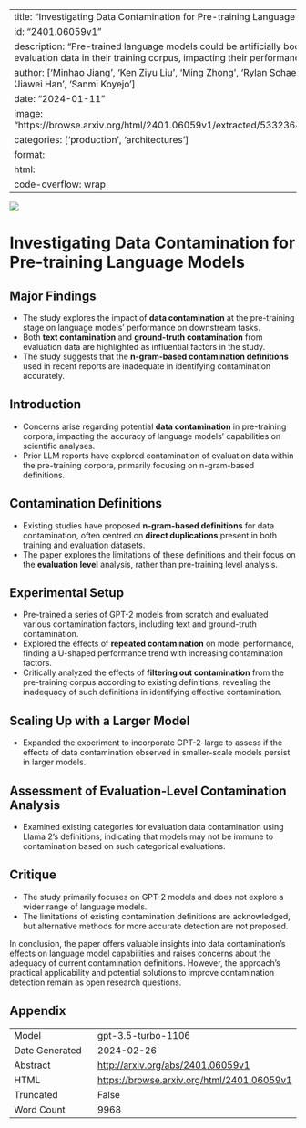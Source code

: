 
---
title: "Investigating Data Contamination for Pre-training Language Models"
id: "2401.06059v1"
description: "Pre-trained language models could be artificially boosted by including evaluation data in their training corpus, impacting their performance."
author: ['Minhao Jiang', 'Ken Ziyu Liu', 'Ming Zhong', 'Rylan Schaeffer', 'Siru Ouyang', 'Jiawei Han', 'Sanmi Koyejo']
date: "2024-01-11"
image: "https://browse.arxiv.org/html/2401.06059v1/extracted/5332364/figure/factor.png"
categories: ['production', 'architectures']
format:
  html:
    code-overflow: wrap
---

![](https://browse.arxiv.org/html/2401.06059v1/extracted/5332364/figure/factor.png)

# Investigating Data Contamination for Pre-training Language Models

## Major Findings
- The study explores the impact of **data contamination** at the pre-training stage on language models' performance on downstream tasks.
- Both **text contamination** and **ground-truth contamination** from evaluation data are highlighted as influential factors in the study.
- The study suggests that the **n-gram-based contamination definitions** used in recent reports are inadequate in identifying contamination accurately.

## Introduction
- Concerns arise regarding potential **data contamination** in pre-training corpora, impacting the accuracy of language models' capabilities on scientific analyses.
- Prior LLM reports have explored contamination of evaluation data within the pre-training corpora, primarily focusing on n-gram-based definitions.

## Contamination Definitions
- Existing studies have proposed **n-gram-based definitions** for data contamination, often centred on **direct duplications** present in both training and evaluation datasets.
- The paper explores the limitations of these definitions and their focus on the **evaluation level** analysis, rather than pre-training level analysis.

## Experimental Setup
- Pre-trained a series of GPT-2 models from scratch and evaluated various contamination factors, including text and ground-truth contamination.
- Explored the effects of **repeated contamination** on model performance, finding a U-shaped performance trend with increasing contamination factors.
- Critically analyzed the effects of **filtering out contamination** from the pre-training corpus according to existing definitions, revealing the inadequacy of such definitions in identifying effective contamination.

## Scaling Up with a Larger Model
- Expanded the experiment to incorporate GPT-2-large to assess if the effects of data contamination observed in smaller-scale models persist in larger models.

## Assessment of Evaluation-Level Contamination Analysis
- Examined existing categories for evaluation data contamination using Llama 2's definitions, indicating that models may not be immune to contamination based on such categorical evaluations.

## Critique
- The study primarily focuses on GPT-2 models and does not explore a wider range of language models.
- The limitations of existing contamination definitions are acknowledged, but alternative methods for more accurate detection are not proposed.

In conclusion, the paper offers valuable insights into data contamination's effects on language model capabilities and raises concerns about the adequacy of current contamination definitions. However, the approach's practical applicability and potential solutions to improve contamination detection remain as open research questions.

## Appendix

|          |          |
|----------|----------|
| Model     | gpt-3.5-turbo-1106       |
| Date Generated     | 2024-02-26       |
| Abstract | [http://arxiv.org/abs/2401.06059v1](http://arxiv.org/abs/2401.06059v1)        |
| HTML     | [https://browse.arxiv.org/html/2401.06059v1](https://browse.arxiv.org/html/2401.06059v1)       |
| Truncated       | False       |
| Word Count       | 9968       |
